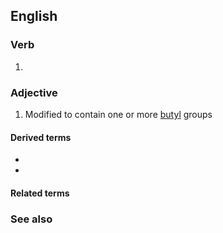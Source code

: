 ==English==

===Verb===
{{head|en|verb form}}

# {{en-past of|butylate}}

===Adjective===
{{en-adj}}

# {{lb|en|organic chemistry}} Modified to contain one or more [[butyl]] groups

====Derived terms====
* {{l|en|butylated hydroxyanisole}}
* {{l|en|butylated hydroxytoluene}}

====Related terms====
{{col3|en|
|butylation
}}

===See also===
{{col3|en|
|butyrated
}}